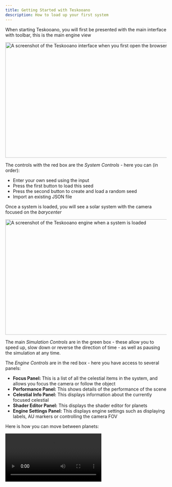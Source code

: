 ```yaml
---
title: Getting Started with Teskooano
description: How to load up your first system
---
```



When starting Teskooano, you will first be presented with the main interface with
toolbar, this is the main engine view

<Image
  width="720"
  height="360"
  src="/docs/getting-started/teskooano-interface.png"
  alt="A screenshot of the Teskooano interface when you first open the browser"
/>

The controls with the red box are the _System Controls_ - here you can (in order):

- Enter your own seed using the input
- Press the first button to load this seed
- Press the second button to create and load a random seed
- Import an existing JSON file

Once a system is loaded, you will see a solar system with the camera focused on the _barycenter_

<Image
  width="720"
  height="360"
  src="/docs/getting-started/engine-interface.png"
  alt="A screenshot of the Teskooano engine when a system is loaded"
/>

The main _Simulation Controls_ are in the green box - these allow you to speed up, slow down or reverse the direction of time - as well as pausing the simulation at any time.

The _Engine Controls_ are in the red box - here you have access to several panels:

- **Focus Panel:** This is a list of all the celestial items in the system, and allows you focus the camera or follow the object
- **Performance Panel:** This shows details of the performance of the scene
- **Celestial Info Panel:** This displays information about the currently focused celestial
- **Shader Editor Panel:** This displays the shader editor for planets
- **Engine Settings Panel:** This displays engine settings such as displaying labels, AU markers or controlling the camera FOV

Here is how you can move between planets:

<video controls>
  <source src="/docs/getting-started/focus-panel.webm" type="video/webm" />
</video>
